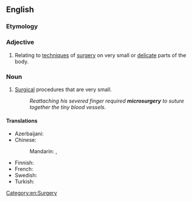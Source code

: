 ==English==
{{wikipedia}}

===Etymology===
{{prefix|en|micro|surgery}}

===Adjective===
{{en-adj|-}}

# Relating to [[technique]]s of [[surgery]] on very small or [[delicate]] parts of the body.

===Noun===
{{en-noun}}

# [[surgery|Surgical]] procedures that are very small.
#: ''Reattaching his severed finger required '''microsurgery''' to suture together the tiny blood vessels.''

====Translations====
{{trans-top|surgical procedures that are very small}}
* Azerbaijani: {{t+|az|mikrocərrahiyyə}}
* Chinese:
*: Mandarin: {{t|cmn|顯微外科}}, {{t|cmn|显微外科|tr=xiǎnwēi wàikē}}
{{trans-mid}}
* Finnish: {{t|fi|mikrokirurgia}}
* French: {{t+|fr|microchirurgie|f}}
* Swedish: {{t|sv|mikrokirurgi|c}}
* Turkish: {{t+|tr|mikrocerrahi}}
{{trans-bottom}}

[[Category:en:Surgery]]